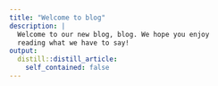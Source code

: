 ```yaml
---
title: "Welcome to blog"
description: |
  Welcome to our new blog, blog. We hope you enjoy 
  reading what we have to say!
output:
  distill::distill_article:
    self_contained: false
---
```

